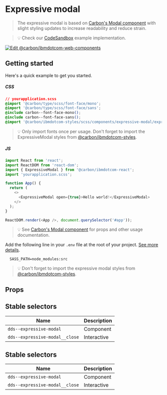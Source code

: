 
# Expressive modal

> The expressive modal is based on
> [Carbon's Modal component](https://www.carbondesignsystem.com/components/modal/code)
> with slight styling updates to increase readability and reduce strain.

> 💡 Check our
> [CodeSandbox](https://githubbox.com/carbon-design-system/carbon-for-ibm-dotcom/tree/master/packages/react/examples/codesandbox/components/ExpressiveModal)
> example implementation.

[![Edit @carbon/ibmdotcom-web-components](https://codesandbox.io/static/img/play-codesandbox.svg)](https://githubbox.com/carbon-design-system/carbon-for-ibm-dotcom/tree/master/packages/react/examples/codesandbox/components/ExpressiveModal)

## Getting started

Here's a quick example to get you started.

##### CSS

```css
// yourapplication.scss
@import '@carbon/type/scss/font-face/mono';
@import '@carbon/type/scss/font-face/sans';
@include carbon--font-face-mono();
@include carbon--font-face-sans();
@import '@carbon/ibmdotcom-styles/scss/components/expressive-modal/expressive-modal';
```

> 💡 Only import fonts once per usage. Don't forget to import the
> ExpressiveModal styles from
> [@carbon/ibmdotcom-styles](https://github.com/carbon-design-system/carbon-for-ibm-dotcom/blob/master/packages/styles).

##### JS

```javascript
import React from 'react';
import ReactDOM from 'react-dom';
import { ExpressiveModal } from '@carbon/ibmdotcom-react';
import 'yourapplication.scss';

function App() {
  return (
    <>
      <ExpressiveModal open={true}>Hello world!</ExpressiveModal>
    </>
  );
}

ReactDOM.render(<App />, document.querySelector('#app'));
```

> 💡 See
> [Carbon's Modal component](https://www.carbondesignsystem.com/components/modal/code)
> for props and other usage documentation.

Add the following line in your `.env` file at the root of your project.
[See more details](https://github.com/carbon-design-system/carbon-for-ibm-dotcom/tree/master/packages/styles#usage).

```
  SASS_PATH=node_modules:src
```

> 💡 Don't forget to import the expressive modal styles from
> [@carbon/ibmdotcom-styles](https://github.com/carbon-design-system/carbon-for-ibm-dotcom/blob/master/packages/styles).

## Props

<Props of={ExpressiveModal} />

## Stable selectors

| Name                           | Description |
| ------------------------------ | ----------- |
| `dds--expressive-modal`        | Component   |
| `dds--expressive-modal__close` | Interactive |

## Stable selectors

| Name                           | Description |
| ------------------------------ | ----------- |
| `dds--expressive-modal`        | Component   |
| `dds--expressive-modal__close` | Interactive |

<Description markdown={contributing} />
